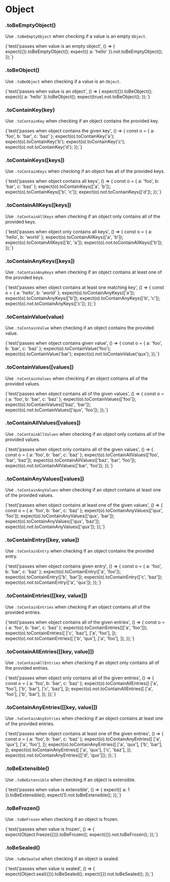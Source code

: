 
# Object

### .toBeEmptyObject()

Use `.toBeEmptyObject` when checking if a value is an empty `Object`.

<TestFile name="toBeEmptyObject">
  {`test('passes when value is an empty object', () => {
  expect({}).toBeEmptyObject();
  expect({ a: 'hello' }).not.toBeEmptyObject();
});`}
</TestFile>

### .toBeObject()

Use `.toBeObject` when checking if a value is an `Object`.

<TestFile name="toBeObject">
  {`test('passes when value is an object', () => {
  expect({}).toBeObject();
  expect({ a: 'hello' }).toBeObject();
  expect(true).not.toBeObject();
});`}
</TestFile>

### .toContainKey(key)

Use `.toContainKey` when checking if an object contains the provided key.

<TestFile name="toContainKey">
  {`test('passes when object contains the given key', () => {
  const o = { a: 'foo', b: 'bar', c: 'baz' };
  expect(o).toContainKey('a');
  expect(o).toContainKey('b');
  expect(o).toContainKey('c');
  expect(o).not.toContainKey('d');
});`}
</TestFile>

### .toContainKeys([keys])

Use `.toContainKeys` when checking if an object has all of the provided keys.

<TestFile name="toContainKeys">
  {`test('passes when object contains all keys', () => {
  const o = { a: 'foo', b: 'bar', c: 'baz' };
  expect(o).toContainKeys(['a', 'b']);
  expect(o).toContainKeys(['b', 'c']);
  expect(o).not.toContainKeys(['d']);
});`}
</TestFile>

### .toContainAllKeys([keys])

Use `.toContainAllKeys` when checking if an object only contains all of the provided keys.

<TestFile name="toContainAllKeys">
  {`test('passes when object only contains all keys', () => {
  const o = { a: 'hello', b: 'world' };
  expect(o).toContainAllKeys(['a', 'b']);
  expect(o).toContainAllKeys(['b', 'a']);
  expect(o).not.toContainAllKeys(['b']);
});`}
</TestFile>

### .toContainAnyKeys([keys])

Use `.toContainAnyKeys` when checking if an object contains at least one of the provided keys.

<TestFile name="toContainAnyKeys">
  {`test('passes when object contains at least one matching key', () => {
  const o = { a: 'hello', b: 'world' };
  expect(o).toContainAnyKeys(['a']);
  expect(o).toContainAnyKeys(['b']);
  expect(o).toContainAnyKeys(['b', 'c']);
  expect(o).not.toContainAnyKeys(['c']);
});`}
</TestFile>

### .toContainValue(value)

Use `.toContainValue` when checking if an object contains the provided value.

<TestFile name="toContainValue">
  {`test('passes when object contains given value', () => {
  const o = { a: 'foo', b: 'bar', c: 'baz' };
  expect(o).toContainValue('foo');
  expect(o).toContainValue('bar');
  expect(o).not.toContainValue('qux');
});`}
</TestFile>

### .toContainValues([values])

Use `.toContainValues` when checking if an object contains all of the provided values.

<TestFile name="toContainValues">
  {`test('passes when object contains all of the given values', () => {
  const o = { a: 'foo', b: 'bar', c: 'baz' };
  expect(o).toContainValues(['foo']);
  expect(o).toContainValues(['baz', 'bar']);
  expect(o).not.toContainValues(['qux', 'foo']);
});`}
</TestFile>

### .toContainAllValues([values])

Use `.toContainAllValues` when checking if an object only contains all of the provided values.

<TestFile name="toContainAllValues">
  {`test('passes when object only contains all of the given values', () => {
  const o = { a: 'foo', b: 'bar', c: 'baz' };
  expect(o).toContainAllValues(['foo', 'bar', 'baz']);
  expect(o).toContainAllValues(['baz', 'bar', 'foo']);
  expect(o).not.toContainAllValues(['bar', 'foo']);
});`}
</TestFile>

### .toContainAnyValues([values])

Use `.toContainAnyValues` when checking if an object contains at least one of the provided values.

<TestFile name="toContainAnyValues">
  {`test('passes when object contains at least one of the given values', () => {
  const o = { a: 'foo', b: 'bar', c: 'baz' };
  expect(o).toContainAnyValues(['qux', 'foo']);
  expect(o).toContainAnyValues(['qux', 'bar']);
  expect(o).toContainAnyValues(['qux', 'baz']);
  expect(o).not.toContainAnyValues(['qux']);
});`}
</TestFile>

### .toContainEntry([key, value])

Use `.toContainEntry` when checking if an object contains the provided entry.

<TestFile name="toContainEntry">
  {`test('passes when object contains given entry', () => {
  const o = { a: 'foo', b: 'bar', c: 'baz' };
  expect(o).toContainEntry(['a', 'foo']);
  expect(o).toContainEntry(['b', 'bar']);
  expect(o).toContainEntry(['c', 'baz']);
  expect(o).not.toContainEntry(['a', 'qux']);
});`}
</TestFile>

### .toContainEntries([[key, value]])

Use `.toContainEntries` when checking if an object contains all of the provided entries.

<TestFile name="toContainEntries">
  {`test('passes when object contains all of the given entries', () => {
  const o = { a: 'foo', b: 'bar', c: 'baz' };
  expect(o).toContainEntries([['a', 'foo']]);
  expect(o).toContainEntries([
    ['c', 'baz'],
    ['a', 'foo'],
  ]);
  expect(o).not.toContainEntries([
    ['b', 'qux'],
    ['a', 'foo'],
  ]);
});`}
</TestFile>

### .toContainAllEntries([[key, value]])

Use `.toContainAllEntries` when checking if an object only contains all of the provided entries.

<TestFile name="toContainAllEntries">
  {`test('passes when object only contains all of the given entries', () => {
  const o = { a: 'foo', b: 'bar', c: 'baz' };
  expect(o).toContainAllEntries([
    ['a', 'foo'],
    ['b', 'bar'],
    ['c', 'baz'],
  ]);
  expect(o).not.toContainAllEntries([
    ['a', 'foo'],
    ['b', 'bar'],
  ]);
});`}
</TestFile>

### .toContainAnyEntries([[key, value]])

Use `.toContainAnyEntries` when checking if an object contains at least one of the provided entries.

<TestFile name="toContainAnyEntries">
  {`test('passes when object contains at least one of the given entries', () => {
  const o = { a: 'foo', b: 'bar', c: 'baz' };
  expect(o).toContainAnyEntries([
    ['a', 'qux'],
    ['a', 'foo'],
  ]);
  expect(o).toContainAnyEntries([
    ['a', 'qux'],
    ['b', 'bar'],
  ]);
  expect(o).toContainAnyEntries([
    ['a', 'qux'],
    ['c', 'baz'],
  ]);
  expect(o).not.toContainAnyEntries([['d', 'qux']]);
});`}
</TestFile>

### .toBeExtensible()

Use `.toBeExtensible` when checking if an object is extensible.

<TestFile name="toBeExtensible">
  {`test('passes when value is extensible', () => {
  expect({ a: 1 }).toBeExtensible();
  expect(1).not.toBeExtensible();
});`}
</TestFile>

### .toBeFrozen()

Use `.toBeFrozen` when checking if an object is frozen.

<TestFile name="toBeFrozen">
  {`test('passes when value is frozen', () => {
  expect(Object.freeze({})).toBeFrozen();
  expect({}).not.toBeFrozen();
});`}
</TestFile>

### .toBeSealed()

Use `.toBeSealed` when checking if an object is sealed.

<TestFile name="toBeSealed">
  {`test('passes when value is sealed', () => {
  expect(Object.seal({})).toBeSealed();
  expect({}).not.toBeSealed();
});`}
</TestFile>
